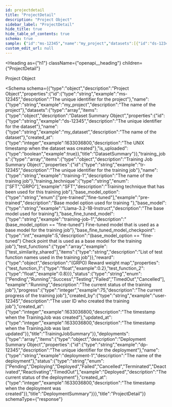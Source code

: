 ```yaml
---
id: projectdetail
title: "ProjectDetail"
description: "Project Object"
sidebar_label: "ProjectDetail"
hide_title: true
hide_table_of_contents: true
schema: true
sample: {"id":"ms-12345","name":"my_project","datasets":[{"id":"ds-12345","name":"my_dataset","created_at":1633036800,"is_uploaded":true}],"training_jobs":[{"id":"tr-12345","name":"training-1","training_technique":"SFT","base_model_option":"pre-trained","base_model":"Llama-3.2-1B-Instruct","base_fine_tuned_model":"training-job-1","base_fine_tuned_model_checkpoint":5,"test_functions":["test_similarity_shared"],"reward":{"test_function_1":0.2,"test_function_2":0.8},"status":"Running","progress":75,"created_by":"user-12345","created_at":1633036800,"updated_at":1633036800}],"deployments":[{"id":"dp-12345","name":"deployment-1","status":"Deployed","created_at":1633036800}]}
custom_edit_url: null
---
```



<Heading
  as={"h1"}
  className={"openapi__heading"}
  children={"ProjectDetail"}
>
</Heading>



Project Object

<Schema
  schema={{"type":"object","description":"Project Object","properties":{"id":{"type":"string","example":"ms-12345","description":"The unique identifier for the project"},"name":{"type":"string","example":"my_project","description":"The name of the project"},"datasets":{"type":"array","items":{"type":"object","description":"Dataset Summary Object","properties":{"id":{"type":"string","example":"ds-12345","description":"The unique identifier for the dataset"},"name":{"type":"string","example":"my_dataset","description":"The name of the dataset"},"created_at":{"type":"integer","example":1633036800,"description":"The UNIX timestamp when the dataset was created"},"is_uploaded":{"type":"boolean","example":true}},"title":"DatasetSummary"}},"training_jobs":{"type":"array","items":{"type":"object","description":"Training Job Summary Object","properties":{"id":{"type":"string","example":"tr-12345","description":"The unique identifier for the training job"},"name":{"type":"string","example":"training-1","description":"The name of the training job"},"training_technique":{"type":"string","enum":["SFT","GRPO"],"example":"SFT","description":"Training technique that has been used for this training job"},"base_model_option":{"type":"string","enum":["pre-trained","fine-tuned"],"example":"pre-trained","description":"Base model option used for training "},"base_model":{"type":"string","example":"Llama-3.2-1B-Instruct","description":"The base model used for training"},"base_fine_tuned_model":{"type":"string","example":"training-job-1","description":"(base_model_option == \"fine-tuned\") Fine-tuned model that is used as a base model for the training job"},"base_fine_tuned_model_checkpoint":{"type":"int","example":5,"description":"(base_model_option == \"fine-tuned\") Check point that is used as a base model for the training job"},"test_functions":{"type":"array","example":["test_similarity_shared"],"items":{"type":"string","description":"List of test function names used in the training job"}},"reward":{"type":"object","description":"(GRPO) Reward weight map","properties":{"test_function_1":{"type":"float","example":0.2},"test_function_2":{"type":"float","example":0.8}}},"status":{"type":"string","enum":["Pending","Running","Success","Testing","Failed","TimedOut","Cancelled"],"example":"Running","description":"The current status of the training job"},"progress":{"type":"integer","example":75,"description":"The current progress of the training job"},"created_by":{"type":"string","example":"user-12345","description":"The user ID who created the training job"},"created_at":{"type":"integer","example":1633036800,"description":"The timestamp when the TrainingJob was created"},"updated_at":{"type":"integer","example":1633036800,"description":"The timestamp when the TrainingJob was last updated"}},"title":"TrainingJobSummary"}},"deployments":{"type":"array","items":{"type":"object","description":"Deployment Summary Object","properties":{"id":{"type":"string","example":"dp-12345","description":"The unique identifier for the deployment"},"name":{"type":"string","example":"deployment-1","description":"The name of the deployment"},"status":{"type":"string","enum":["Pending","Deploying","Deployed","Failed","Cancelled","Terminated","Deactivated","Reactivating","TimedOut"],"example":"Deployed","description":"The current status of the deployment"},"created_at":{"type":"integer","example":1633036800,"description":"The timestamp when the deployment was created"}},"title":"DeploymentSummary"}}},"title":"ProjectDetail"}}
  schemaType={"response"}
>
  
</Schema>
            